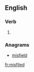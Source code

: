 ==English==

===Verb===
{{head|en}}

# {{en-past of|misfile}}

===Anagrams===
* [[misfield#English|misfield]]

[[fr:misfiled]]